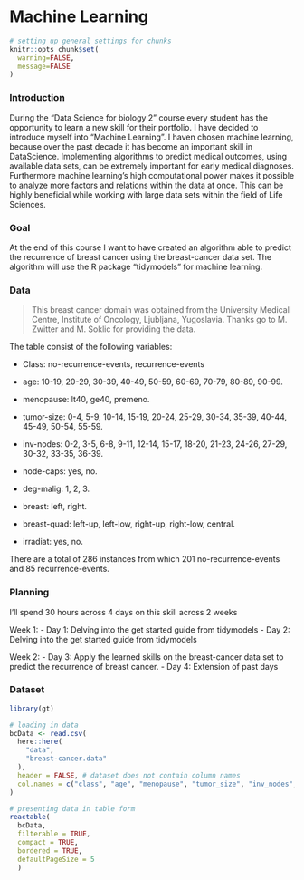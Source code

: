 # Machine Learning

```r
# setting up general settings for chunks
knitr::opts_chunk$set(
  warning=FALSE,
  message=FALSE
)
```

### Introduction

During the "Data Science for biology 2" course every student has the opportunity to learn a new skill for their portfolio. I have decided to introduce myself into "Machine Learning". I haven chosen machine learning, because over the past decade it has become an important skill in DataScience. Implementing algorithms to predict medical outcomes, using available data sets, can be extremely important for early medical diagnoses. Furthermore machine learning's high computational power makes it possible to analyze more factors and relations within the data at once. This can be highly beneficial while working with large data sets within the field of Life Sciences.

### Goal

At the end of this course I want to have created an algorithm able to predict the recurrence of breast cancer using the breast-cancer data set. The algorithm will use the R package "tidymodels" for machine learning.

### Data

> This breast cancer domain was obtained from the University Medical Centre, Institute of Oncology, Ljubljana, Yugoslavia. Thanks go to M. Zwitter and M. Soklic for providing the data.

The table consist of the following variables:

- Class: no-recurrence-events, recurrence-events
   
- age: 10-19, 20-29, 30-39, 40-49, 50-59, 60-69, 70-79, 80-89, 90-99.
   
- menopause: lt40, ge40, premeno.
   
- tumor-size: 0-4, 5-9, 10-14, 15-19, 20-24, 25-29, 30-34, 35-39, 40-44, 45-49, 50-54, 55-59.

- inv-nodes: 0-2, 3-5, 6-8, 9-11, 12-14, 15-17, 18-20, 21-23, 24-26, 27-29, 30-32, 33-35, 36-39.
   
- node-caps: yes, no.

- deg-malig: 1, 2, 3.

- breast: left, right.

- breast-quad: left-up, left-low, right-up,	right-low, central.

- irradiat:	yes, no.

There are a total of 286 instances from which 201 no-recurrence-events and 85 recurrence-events.

### Planning

I'll spend 30 hours across 4 days on this skill across 2 weeks

Week 1:
- Day 1: Delving into the get started guide from tidymodels
- Day 2: Delving into the get started guide from tidymodels

Week 2:
- Day 3: Apply the learned skills on the breast-cancer data set to predict the recurrence of breast cancer.
- Day 4: Extension of past days

### Dataset

```r
library(gt)

# loading in data
bcData <- read.csv( 
  here::here(
    "data",
    "breast-cancer.data"
  ), 
  header = FALSE, # dataset does not contain column names
  col.names = c("class", "age", "menopause", "tumor_size", "inv_nodes", "node_caps", "deg_malig", "breast", "breast_quad", "irradiat") # setting column names
)

# presenting data in table form
reactable(
  bcData, 
  filterable = TRUE,
  compact = TRUE,
  bordered = TRUE,
  defaultPageSize = 5
  )
```
